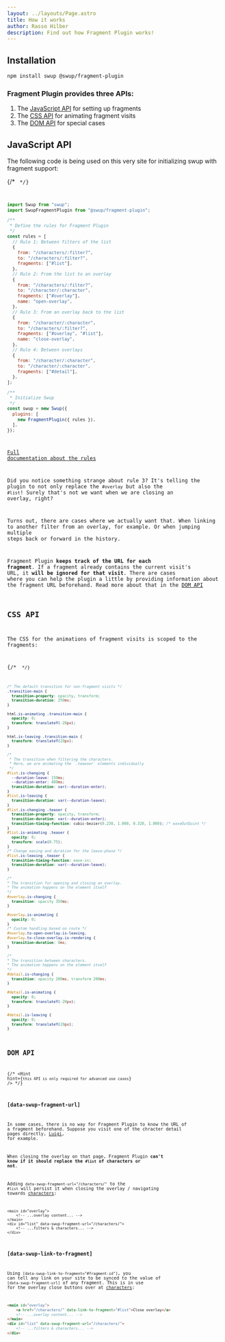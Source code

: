 ```yaml
---
layout: ../layouts/Page.astro
title: How it works
author: Rasso Hilber
description: Find out how Fragment Plugin works!
---
```






## Installation

```bash
npm install swup @swup/fragment-plugin
```

### Fragment Plugin provides three APIs:

1. The [JavaScript API](#javascript-api) for setting up fragments
2. The [CSS API](#css-api) for animating fragment visits
3. The [DOM API](#dom-api) for special cases

## JavaScript API

The following code is being used on this very site for initializing swup with fragment support:

{/* <Code code={JS} lang="js" /> */}
```js
import Swup from "swup";
import SwupFragmentPlugin from "@swup/fragment-plugin";

/**
 * Define the rules for Fragment Plugin
 */
const rules = [
  // Rule 1: Between filters of the list
  {
    from: "/characters/:filter?",
    to: "/characters/:filter?",
    fragments: ["#list"],
  },
  // Rule 2: From the list to an overlay
  {
    from: "/characters/:filter?",
    to: "/character/:character",
    fragments: ["#overlay"],
    name: "open-overlay",
  },
  // Rule 3: From an overlay back to the list
  {
    from: "/character/:character",
    to: "/characters/:filter?",
    fragments: ["#overlay", "#list"],
    name: "close-overlay",
  },
  // Rule 4: Between overlays
  {
    from: "/character/:character",
    to: "/character/:character",
    fragments: ["#detail"],
  },
];

/**
 * Initialize Swup
 */
const swup = new Swup({
  plugins: [
    new FragmentPlugin({ rules }),
  ],
});
```

[Full documentation about the rules](https://github.com/swup/fragment-plugin#rules)

Did you notice something strange about rule 3? It's telling the plugin to
not only replace the `#overlay` but also the `#list`! Surely that's
not we want when we are closing an overlay, right?

Turns out, there are cases where we actually want that. When linking to another
filter from an overlay, for example. Or when jumping multiple steps back or forward
in the history.

Fragment Plugin **keeps track of the URL for each fragment**. If a fragment already
contains the current visit's URL, it **will be ignored for that visit**. There are cases where
you can help the plugin a little by providing information about the fragment URL beforehand.
Read more about that in the [DOM API](#dom-api)

## CSS API

The CSS for the animations of fragment visits is scoped to the fragments:

{/* <Code code={CSS} lang="css" /> */}
```css
/* The default transition for non-fragment visits */
.transition-main {
  transition-property: opacity, transform;
  transition-duration: 250ms;
}

html.is-animating .transition-main {
  opacity: 0;
  transform: translateY(-20px);
}

html.is-leaving .transition-main {
  transform: translateY(20px);
}

/*
 * The transition when filtering the characters.
 * Here, we are animating the `.teaeser` elements individually
 */
#list.is-changing {
  --duration-leave: 150ms;
  --duration-enter: 400ms;
  transition-duration: var(--duration-enter);
}
#list.is-leaving {
  transition-duration: var(--duration-leave);
}
#list.is-changing .teaser {
  transition-property: opacity, transform;
  transition-duration: var(--duration-enter);
  transition-timing-function: cubic-bezier(0.230, 1.000, 0.320, 1.000); /* easeOutQuint */
}
#list.is-animating .teaser {
  opacity: 0;
  transform: scale(0.75);
}
/* Change easing and duration for the leave-phase */
#list.is-leaving .teaser {
  transition-timing-function: ease-in;
  transition-duration: var(--duration-leave);
}

/*
* The transition for opening and closing an overlay.
* The animation happens on the element itself
*/
#overlay.is-changing {
  transition: opacity 350ms;
}

#overlay.is-animating {
  opacity: 0;
}
/* Custom handling based on route */
#overlay.to-open-overlay.is-leaving,
#overlay.to-close-overlay.is-rendering {
  transition-duration: 0ms;
}

/*
* The transition between characters.
* The animation happens on the element itself
*/
#detail.is-changing {
  transition: opacity 200ms, transform 200ms;
}

#detail.is-animating {
  opacity: 0;
  transform: translateY(-20px);
}

#detail.is-leaving {
  opacity: 0;
  transform: translateY(20px);
}
```

## DOM API

{/* <Hint hint={`this API is only required for advanced use cases`} /> */}

### [data-swup-fragment-url]

In some cases, there is no way for Fragment Plugin to know the URL of a
fragment beforehand. Suppose you visit one of the chracter detail pages
directly, <a href="/character/luigi/" target="_blank">Luigi</a>, for
example.

When closing the overlay on that page, Fragment Plugin **can't know if it
should replace the `#list` of characters or not**.

Adding `data-swup-fragment-url="/characters/"` to the `#list` will persist
it when closing the overlay / navigating towards [characters](/characters/):

```astro title="/character/luigi/index.html" 'data-swup-fragment-url="/characters/"'
<main id="overlay">
	<!-- ...overlay content... -->
</main>
<div id="list" data-swup-fragment-url="/characters/">
	<!-- ...filters & characters... -->
</div>
```

### [data-swup-link-to-fragment]

Using `[data-swup-link-to-fragment="#fragment-id"]`, you can tell any link on your site to be synced to the value of `[data-swup-fragment-url]`
of any fragment. This is in use for the overlay close buttons over at [characters](/characters/):

```html title="/character/luigi/index.html" 'data-link-to-fragment="#list"'
<main id="overlay">
	<a href="/characters/" data-link-to-fragment="#list">Close overlay</a>
	<!-- ...overlay content... -->
</main>
<div id="list" data-swup-fragment-url="/characters/">
	<!-- ...filters & characters... -->
</div>
```